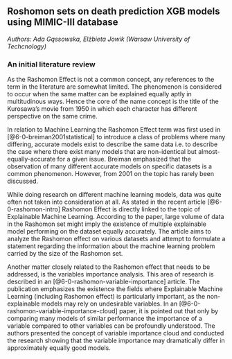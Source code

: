 
## Roshomon sets on death prediction XGB models using MIMIC-III database
*Authors: Ada Gąssowska, Elżbieta Jowik (Warsaw University of Techcnology)*

### An initial literature review

As the Rashomon Effect is not a common concept, any references to the term in the literature are somewhat limited.  The phenomenon is considered to occur when the same matter can be explained equally aptly in multitudinous ways.  Hence the core of the name concept is the title of the Kurosawa's movie from 1950 in which each character has different perspective on the same crime.   

In relation to Machine Learning the Rashomon Effect term was first used in [@6-0-breiman2001statistical] to introduce a class of problems where many differing, accurate models exist to describe the same data i.e. to describe the case where there exist many models that are non-identical but almost-equally-accurate for a given issue. Breiman emphasized that the observation of many different accurate models on specific datasets is a common phenomenon. However, from 2001 on the topic has rarely been discussed.  

While doing research on different machine learning models, data was quite often not taken into consideration at all. As stated in the recent article [@6-0-rashomon-intro] Rashomon Effect is directly linked to the topic of Explainable Machine Learning. According to the paper, large volume of data in the Rashomon set might imply the existence of multiple explainable model performing on the dataset equally accurately. The article aims to analyze the Rashomon effect on various datasets and attempt to formulate a statement regarding the information about the machine learning problem carried by the size of the Rashomon set. 

Another matter closely related to the Rashomon effect that needs to be addressed, is the variables importance analysis. This area of research is described in an [@6-0-rashomon-variable-importance] article. The publication emphasizes the existence the fields where Explainable Machine Learning (including Rashomon effect) is particularly important, as the non-explainable models may rely on undesirable variables.  In an [@6-0-rashomon-variable-importance-cloud] paper, it is pointed out that only by comparing many models of similar performance the importance of a variable compared to other variables can be profoundly understood. The authors presented the concept of variable importance cloud and conducted the research showing that the variable importance may dramatically differ in approximately equally good models.  
